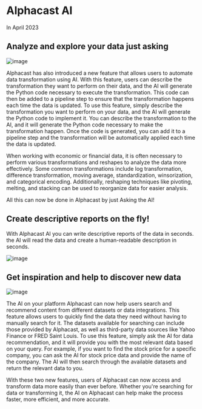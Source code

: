 # Alphacast AI

In April 2023

## Analyze and explore your data just asking

![image](https://user-images.githubusercontent.com/25038044/236283888-0d73045d-fb77-4468-97e5-70008ae8e575.png)


Alphacast has also introduced a new feature that allows users to automate data transformation using AI. With this feature, users can describe the transformation they want to perform on their data, and the AI will generate the Python code necessary to execute the transformation. This code can then be added to a pipeline step to ensure that the transformation happens each time the data is updated.
To use this feature, simply describe the transformation you want to perform on your data, and the AI will generate the Python code to implement it. You can describe the transformation to the AI, and it will generate the Python code necessary to make the transformation happen. Once the code is generated, you can add it to a pipeline step and the transformation will be automatically applied each time the data is updated.

When working with economic or financial data, it is often necessary to perform various transformations and reshapes to analyze the data more effectively. Some common transformations include log transformation, difference transformation, moving average, standardization, winsorization, and categorical encoding. Additionally, reshaping techniques like pivoting, melting, and stacking can be used to reorganize data for easier analysis.

All this can now be done in Alphacast by just Asking the AI!

## Create descriptive reports on the fly!

With Alphacast AI you can write descriptive reports of the data in seconds. the AI will read the data and create a human-readable description in seconds.

![image](https://user-images.githubusercontent.com/25038044/236284165-4b01c40a-d836-4e12-a887-0f06f7216a5e.png)


## Get inspiration and help to discover new data

![image](https://user-images.githubusercontent.com/25038044/236284068-b57c79b1-bd98-4bf8-96d1-c2ea2b7af698.png)


The AI on your platform Alphacast can now help users search and recommend content from different datasets or data integrations. This feature allows users to quickly find the data they need without having to manually search for it. The datasets available for searching can include those provided by Alphacast, as well as third-party data sources like Yahoo Finance or FRED Saint Louis.
To use this feature, simply ask the AI for data recommendation, and it will provide you with the most relevant data based on your query. For example, if you want to find the stock price for a specific company, you can ask the AI for stock price data and provide the name of the company. The AI will then search through the available datasets and return the relevant data to you.

With these two new features, users of Alphacast can now access and transform data more easily than ever before. Whether you're searching for data or transforming it, the AI on Alphacast can help make the process faster, more efficient, and more accurate.
